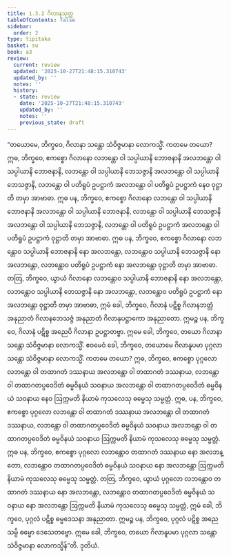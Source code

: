 ```yaml
---
title: 1.3.2 ဂိလာနသုတ္တ
tableOfContents: false
sidebar:
  order: 2
type: tipitaka
basket: su
book: a3
review:
  current: review
  updated: '2025-10-27T21:48:15.310743'
  updated_by: ''
  notes: ''
  history:
  - state: review
    date: '2025-10-27T21:48:15.310743'
    updated_by: ''
    notes: ''
    previous_state: draft
---
```



<ReviewStatus review={frontmatter.review} showDetails={true} />

<HypothesisAnnotation frontmatter={frontmatter} />

<DynamicBreadcrumb />

<Division number="22" book="a3" e="ch" v="15" p="118">

<Paragraph number="106" book="a3">
“တယောမေ, ဘိက္ခဝေ, ဂိလာနာ သန္တော သံဝိဇ္ဇမာနာ လောကသ္မိံ. ကတမေ တယော? ဣဓ, ဘိက္ခဝေ, ဧကစ္စော ဂိလာနော လဘန္တော ဝါ သပ္ပါယာနိ ဘောဇနာနိ အလဘန္တော ဝါ သပ္ပါယာနိ ဘောဇနာနိ, လဘန္တော ဝါ သပ္ပါယာနိ ဘေသဇ္ဇာနိ အလဘန္တော ဝါ သပ္ပါယာနိ ဘေသဇ္ဇာနိ, လဘန္တော ဝါ ပတိရူပံ ဥပဋ္ဌာကံ အလဘန္တော ဝါ ပတိရူပံ ဥပဋ္ဌာကံ နေဝ ဝုဋ္ဌာတိ တမှာ အာဗာဓာ.
</Paragraph>

<Paragraph number="107" book="a3">
ဣဓ ပန, ဘိက္ခဝေ, ဧကစ္စော ဂိလာနော လဘန္တော ဝါ သပ္ပါယာနိ ဘောဇနာနိ အလဘန္တော ဝါ သပ္ပါယာနိ ဘောဇနာနိ, လဘန္တော ဝါ သပ္ပါယာနိ ဘေသဇ္ဇာနိ အလဘန္တော ဝါ သပ္ပါယာနိ ဘေသဇ္ဇာနိ, လဘန္တော ဝါ ပတိရူပံ ဥပဋ္ဌာကံ အလဘန္တော ဝါ ပတိရူပံ ဥပဋ္ဌာကံ ဝုဋ္ဌာတိ တမှာ အာဗာဓာ.
</Paragraph>

<Paragraph number="108" book="a3">
ဣဓ ပန, ဘိက္ခဝေ, ဧကစ္စော ဂိလာနော လဘန္တောဝ သပ္ပါယာနိ ဘောဇနာနိ နော အလဘန္တော, လဘန္တောဝ သပ္ပါယာနိ ဘေသဇ္ဇာနိ နော အလဘန္တော, လဘန္တောဝ ပတိရူပံ ဥပဋ္ဌာကံ နော အလဘန္တော ဝုဋ္ဌာတိ တမှာ အာဗာဓာ.
</Paragraph>

<Paragraph number="109" book="a3">
တတြ, ဘိက္ခဝေ, ယွာယံ ဂိလာနော လဘန္တောဝ သပ္ပါယာနိ ဘောဇနာနိ နော အလဘန္တော, လဘန္တောဝ သပ္ပါယာနိ ဘေသဇ္ဇာနိ နော အလဘန္တော, လဘန္တောဝ ပတိရူပံ ဥပဋ္ဌာကံ နော အလဘန္တော ဝုဋ္ဌာတိ တမှာ အာဗာဓာ, ဣမံ ခေါ, ဘိက္ခဝေ, ဂိလာနံ ပဋိစ္စ ဂိလာနဘတ္တံ အနုညာတံ ဂိလာနဘေသဇ္ဇံ အနုညာတံ ဂိလာနုပဋ္ဌာကော အနုညာတော. ဣမဉ္စ ပန, ဘိက္ခဝေ, ဂိလာနံ ပဋိစ္စ အညေပိ ဂိလာနာ ဥပဋ္ဌာတဗ္ဗာ. ဣမေ ခေါ, ဘိက္ခဝေ, တယော ဂိလာနာ သန္တော သံဝိဇ္ဇမာနာ လောကသ္မိံ.
</Paragraph>

<Paragraph number="110" book="a3">
ဧဝမေဝံ ခေါ, ဘိက္ခဝေ, တယောမေ ဂိလာနူပမာ ပုဂ္ဂလာ သန္တော သံဝိဇ္ဇမာနာ လောကသ္မိံ. ကတမေ တယော? ဣဓ, ဘိက္ခဝေ, ဧကစ္စော ပုဂ္ဂလော လဘန္တော ဝါ တထာဂတံ ဒဿနာယ အလဘန္တော ဝါ တထာဂတံ ဒဿနာယ, လဘန္တော ဝါ တထာဂတပ္ပဝေဒိတံ ဓမ္မဝိနယံ သဝနာယ အလဘန္တော ဝါ တထာဂတပ္ပဝေဒိတံ ဓမ္မဝိနယံ သဝနာယ နေဝ ဩက္ကမတိ နိယာမံ ကုသလေသု ဓမ္မေသု သမ္မတ္တံ.
</Paragraph>

<Paragraph number="111" book="a3">
ဣဓ, ပန, ဘိက္ခဝေ, ဧကစ္စော ပုဂ္ဂလော လဘန္တော ဝါ တထာဂတံ ဒဿနာယ အလဘန္တော ဝါ တထာဂတံ ဒဿနာယ, လဘန္တော ဝါ တထာဂတပ္ပဝေဒိတံ ဓမ္မဝိနယံ သဝနာယ အလဘန္တော ဝါ တထာဂတပ္ပဝေဒိတံ ဓမ္မဝိနယံ သဝနာယ ဩက္ကမတိ နိယာမံ ကုသလေသု ဓမ္မေသု သမ္မတ္တံ.
</Paragraph>

<Paragraph number="112" book="a3">
ဣဓ ပန, ဘိက္ခဝေ, ဧကစ္စော ပုဂ္ဂလော လဘန္တောဝ တထာဂတံ ဒဿနာယ နော အလဘန္တော, လဘန္တောဝ တထာဂတပ္ပဝေဒိတံ ဓမ္မဝိနယံ သဝနာယ နော အလဘန္တော ဩက္ကမတိ နိယာမံ ကုသလေသု ဓမ္မေသု သမ္မတ္တံ.
</Paragraph>

<Paragraph number="113" book="a3">
တတြ, ဘိက္ခဝေ, ယွာယံ ပုဂ္ဂလော လဘန္တောဝ တထာဂတံ ဒဿနာယ နော အလဘန္တော, လဘန္တောဝ တထာဂတပ္ပဝေဒိတံ ဓမ္မဝိနယံ သဝနာယ နော အလဘန္တော ဩက္ကမတိ နိယာမံ ကုသလေသု ဓမ္မေသု သမ္မတ္တံ, ဣမံ ခေါ, ဘိက္ခဝေ, ပုဂ္ဂလံ ပဋိစ္စ ဓမ္မဒေသနာ အနုညာတာ. ဣမဉ္စ ပန, ဘိက္ခဝေ, ပုဂ္ဂလံ ပဋိစ္စ အညေသမ္ပိ ဓမ္မော ဒေသေတဗ္ဗော. ဣမေ ခေါ, ဘိက္ခဝေ, တယော ဂိလာနူပမာ ပုဂ္ဂလာ သန္တော သံဝိဇ္ဇမာနာ လောကသ္မိန်”တိ.

</Paragraph>
</Division>

<Paragraph number="114" type="center" book="a3">
ဒုတိယံ.
</Paragraph>